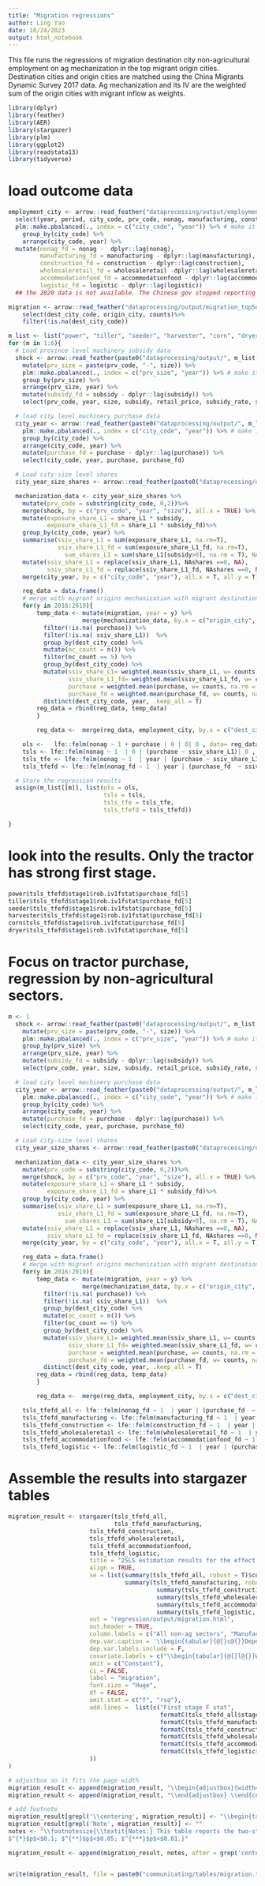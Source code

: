 ---
title: "Migration regressions"
author: Ling Yao
date: 10/24/2023
output: html_notebook
---
This file runs the regressions of migration destination city non-agricultural employment on ag mechanization in the top migrant origin cities. Destination cities and origin cities are matched using the China Migrants Dynamic Survey 2017 data. Ag mechanization and its IV are the weighted sum of the origin cities with migrant inflow as weights.

```{r, warning = F, message = F}
library(dplyr)
library(feather)
library(AER)
library(stargazer)
library(plm)
library(ggplot2)
library(readstata13)
library(tidyverse)
```

# load outcome data
```{r}
employment_city <- arrow::read_feather("dataprocessing/output/employment_city.feather") %>%
  select(year, period, city_code, prv_code, nonag, manufacturing, construction, wholesaleretail, accommodationfood, logistic)%>%
  plm::make.pbalanced(., index = c("city_code", "year")) %>% # make it balanced so the lag is correctly missing when there is a gap in time
    group_by(city_code) %>%
    arrange(city_code, year) %>%
  mutate(nonag_fd = nonag -  dplyr::lag(nonag),
         manufacturing_fd = manufacturing - dplyr::lag(manufacturing),
         construction_fd = construction - dplyr::lag(construction),
         wholesaleretail_fd = wholesaleretail -dplyr::lag(wholesaleretail),
         accommodationfood_fd = accommodationfood - dplyr::lag(accommodationfood),
         logistic_fd = logistic - dplyr::lag(logistic))
  ## the 2020 data is not available. The Chinese gov stopped reporting this information due to employment shocks in the Covid-19 pandemic.

migration <- arrow::read_feather("dataprocessing/output/migration_top5origin.feather") %>%
    select(dest_city_code, origin_city, counts)%>%
    filter(!is.na(dest_city_code))

```

```{r prepare-data, warning = F, message = F}
m_list <- list("power", "tiller", "seeder", "harvester", "corn", "dryer")
for (m in 1:6){
  # Load province level machinery subsidy data
  shock <- arrow::read_feather(paste0("dataprocessing/output/", m_list[[m]], "/shock.feather")) %>%
    mutate(prv_size = paste(prv_code, "-", size)) %>%
    plm::make.pbalanced(., index = c("prv_size", "year")) %>% # make it balanced so the lag is correctly missing when there is a gap in time
    group_by(prv_size) %>%
    arrange(prv_size, year) %>%
    mutate(subsidy_fd = subsidy - dplyr::lag(subsidy)) %>%
    select(prv_code, year, size, subsidy, retail_price, subsidy_rate, subsidy_fd)

  # load city level machinery purchase data
  city_year <- arrow::read_feather(paste0("dataprocessing/output/", m_list[[m]], "/city_year.feather"))%>%
    plm::make.pbalanced(., index = c("city_code", "year")) %>% # make it balanced so the lag is correctly missing when there is a gap in time
    group_by(city_code) %>%
    arrange(city_code, year) %>%
    mutate(purchase_fd = purchase - dplyr::lag(purchase)) %>%
    select(city_code, year, purchase, purchase_fd)

  # Load city-size level shares
  city_year_size_shares <- arrow::read_feather(paste0("dataprocessing/output/", m_list[[m]], "/city_year_size_shares.feather"))

  mechanization_data <- city_year_size_shares %>%
    mutate(prv_code = substring(city_code, 0,2))%>%
    merge(shock, by = c("prv_code", "year", "size"), all.x = TRUE) %>%
    mutate(exposure_share_L1 = share_L1 * subsidy,
           exposure_share_L1_fd = share_L1 * subsidy_fd)%>%
    group_by(city_code, year) %>%
    summarise(ssiv_share_L1 = sum(exposure_share_L1, na.rm=T),
              ssiv_share_L1_fd = sum(exposure_share_L1_fd, na.rm=T),
                sum_shares_L1 = sum(share_L1[subsidy>0], na.rm = T), NAshares = sum(share_L1, na.rm = T))  %>% # sum of the shares of sizes with positive subsidy
    mutate(ssiv_share_L1 = replace(ssiv_share_L1, NAshares ==0, NA),
           ssiv_share_L1_fd = replace(ssiv_share_L1_fd, NAshares ==0, NA)) %>%
    merge(city_year, by = c("city_code", "year"), all.x = T, all.y = T)

    reg_data = data.frame()
    # merge with migrant origins mechanization with migrant destination year by year
    for(y in 2016:2019){
        temp_data <- mutate(migration, year = y) %>%
                     merge(mechanization_data, by.x = c("origin_city", "year"), by.y = c("city_code", "year"), all.x = T) %>%
          filter(!is.na( purchase)) %>%
          filter(!is.na( ssiv_share_L1))  %>%
          group_by(dest_city_code) %>%
          mutate(oc_count = n()) %>%
          filter(oc_count == 5) %>%
          group_by(dest_city_code) %>%
          mutate(ssiv_share_L1= weighted.mean(ssiv_share_L1, w= counts, na.rm = T),
                 ssiv_share_L1_fd= weighted.mean(ssiv_share_L1_fd, w= counts, na.rm = T),
                 purchase = weighted.mean(purchase, w= counts, na.rm = T),
                 purchase_fd = weighted.mean(purchase_fd, w= counts, na.rm = T)) %>%
          distinct(dest_city_code, year, .keep_all = T)
        reg_data = rbind(reg_data, temp_data)
        }

        reg_data <-  merge(reg_data, employment_city, by.x = c("dest_city_code", "year"), by.y= c("city_code", "year"), all.x = T) %>% mutate(year = as.factor(year))

    ols <-   lfe::felm(nonag ~ 1 + purchase | 0 | 0| 0 , data= reg_data )
    tsls <- lfe::felm(nonag ~ 1  | 0 | (purchase ~ ssiv_share_L1)| 0 , data= reg_data ) # 2SLS
    tsls_tfe <- lfe::felm(nonag ~ 1  | year | (purchase ~ ssiv_share_L1)| 0 , data= reg_data ) # 2SLS with time FE
    tsls_tfefd <- lfe::felm(nonag_fd ~ 1  | year | (purchase_fd  ~ ssiv_share_L1_fd )| 0 , data= reg_data )# 2SLS with time FE and FD

  # Store the regression results
  assign(m_list[[m]], list(ols = ols,
                           tsls = tsls,
                           tsls_tfe = tsls_tfe,
                           tsls_tfefd = tsls_tfefd))

}

```
# look into the results. Only the tractor has strong first stage.
```{r}
power$tsls_tfefd$stage1$rob.iv1fstat$purchase_fd[5]
tiller$tsls_tfefd$stage1$rob.iv1fstat$purchase_fd[5]
seeder$tsls_tfefd$stage1$rob.iv1fstat$purchase_fd[5]
harvester$tsls_tfefd$stage1$rob.iv1fstat$purchase_fd[5]
corn$tsls_tfefd$stage1$rob.iv1fstat$purchase_fd[5]
dryer$tsls_tfefd$stage1$rob.iv1fstat$purchase_fd[5]
```
# Focus on tractor purchase, regression by non-agricultural sectors.
```{r}
m <- 1
  shock <- arrow::read_feather(paste0("dataprocessing/output/", m_list[[m]], "/shock.feather")) %>%
    mutate(prv_size = paste(prv_code, "-", size)) %>%
    plm::make.pbalanced(., index = c("prv_size", "year")) %>% # make it balanced so the lag is correctly missing when there is a gap in time
    group_by(prv_size) %>%
    arrange(prv_size, year) %>%
    mutate(subsidy_fd = subsidy - dplyr::lag(subsidy)) %>%
    select(prv_code, year, size, subsidy, retail_price, subsidy_rate, subsidy_fd)

  # load city level machinery purchase data
  city_year <- arrow::read_feather(paste0("dataprocessing/output/", m_list[[m]], "/city_year.feather"))%>%
    plm::make.pbalanced(., index = c("city_code", "year")) %>% # make it balanced so the lag is correctly missing when there is a gap in time
    group_by(city_code) %>%
    arrange(city_code, year) %>%
    mutate(purchase_fd = purchase - dplyr::lag(purchase)) %>%
    select(city_code, year, purchase, purchase_fd)

  # Load city-size level shares
  city_year_size_shares <- arrow::read_feather(paste0("dataprocessing/output/", m_list[[m]], "/city_year_size_shares.feather"))

  mechanization_data <- city_year_size_shares %>%
    mutate(prv_code = substring(city_code, 0,2))%>%
    merge(shock, by = c("prv_code", "year", "size"), all.x = TRUE) %>%
    mutate(exposure_share_L1 = share_L1 * subsidy,
           exposure_share_L1_fd = share_L1 * subsidy_fd)%>%
    group_by(city_code, year) %>%
    summarise(ssiv_share_L1 = sum(exposure_share_L1, na.rm=T),
              ssiv_share_L1_fd = sum(exposure_share_L1_fd, na.rm=T),
                sum_shares_L1 = sum(share_L1[subsidy>0], na.rm = T), NAshares = sum(share_L1, na.rm = T))  %>% # sum of the shares of sizes with positive subsidy
    mutate(ssiv_share_L1 = replace(ssiv_share_L1, NAshares ==0, NA),
           ssiv_share_L1_fd = replace(ssiv_share_L1_fd, NAshares ==0, NA)) %>%
    merge(city_year, by = c("city_code", "year"), all.x = T, all.y = T)

    reg_data = data.frame()
    # merge with migrant origins mechanization with migrant destination year by year
    for(y in 2016:2019){
        temp_data <- mutate(migration, year = y) %>%
                     merge(mechanization_data, by.x = c("origin_city", "year"), by.y = c("city_code", "year"), all.x = T) %>%
          filter(!is.na( purchase)) %>%
          filter(!is.na( ssiv_share_L1))  %>%
          group_by(dest_city_code) %>%
          mutate(oc_count = n()) %>%
          filter(oc_count == 5) %>%
          group_by(dest_city_code) %>%
          mutate(ssiv_share_L1= weighted.mean(ssiv_share_L1, w= counts, na.rm = T),
                 ssiv_share_L1_fd= weighted.mean(ssiv_share_L1_fd, w= counts, na.rm = T),
                 purchase = weighted.mean(purchase, w= counts, na.rm = T),
                 purchase_fd = weighted.mean(purchase_fd, w= counts, na.rm = T)) %>%
          distinct(dest_city_code, year, .keep_all = T)
        reg_data = rbind(reg_data, temp_data)
        }

        reg_data <-  merge(reg_data, employment_city, by.x = c("dest_city_code", "year"), by.y= c("city_code", "year"), all.x = T) %>% mutate(year = as.factor(year)) %>% filter(!if_any(c(nonag_fd, manufacturing_fd,construction_fd, wholesaleretail_fd, accommodationfood_fd, logistic_fd, purchase_fd, ssiv_share_L1_fd), is.na))  %>% distinct(dest_city_code, year,  .keep_all = T)

    tsls_tfefd_all <- lfe::felm(nonag_fd ~ 1  | year | (purchase_fd  ~ ssiv_share_L1_fd )| 0 , data= reg_data )# 2SLS with time FE and FD
    tsls_tfefd_manufacturing <- lfe::felm(manufacturing_fd ~ 1  | year | (purchase_fd  ~ ssiv_share_L1_fd )| 0 , data= reg_data )# 2SLS with time FE and FD
    tsls_tfefd_construction <- lfe::felm(construction_fd ~ 1  | year | (purchase_fd  ~ ssiv_share_L1_fd )| 0 , data= reg_data )# 2SLS with time FE and FD
    tsls_tfefd_wholesaleretail <- lfe::felm(wholesaleretail_fd ~ 1  | year | (purchase_fd  ~ ssiv_share_L1_fd )| 0 , data= reg_data )# 2SLS with time FE and FD
    tsls_tfefd_accommodationfood <- lfe::felm(accommodationfood_fd ~ 1  | year | (purchase_fd  ~ ssiv_share_L1_fd )| 0 , data= reg_data )# 2SLS with time FE and FD
    tsls_tfefd_logistic <- lfe::felm(logistic_fd ~ 1  | year | (purchase_fd  ~ ssiv_share_L1_fd )| 0 , data= reg_data )# 2SLS with time FE and FD
```


# Assemble the results into stargazer tables

```{r}
migration_result <- stargazer(tsls_tfefd_all,
                              tsls_tfefd_manufacturing,
                       tsls_tfefd_construction,
                       tsls_tfefd_wholesaleretail,
                       tsls_tfefd_accommodationfood,
                       tsls_tfefd_logistic,
                       title = "2SLS estimation results for the effect of mechanization on employment by sector in migration destination cities",
                       align = TRUE,
                       se = list(summary(tsls_tfefd_all, robust = T)$coefficients[,2],
                                 summary(tsls_tfefd_manufacturing, robust = T)$coefficients[,2],
                                          summary(tsls_tfefd_construction, robust = T)$coefficients[,2],
                                          summary(tsls_tfefd_wholesaleretail, robust = T)$coefficients[,2],
                                          summary(tsls_tfefd_accommodationfood, robust = T)$coefficients[,2],
                                          summary(tsls_tfefd_logistic, robust = T)$coefficients[,2]),
                       out = "regression/output/migration.html",
                       out.header = TRUE,
                       column.labels = c("All non-ag sectors", "Manufacturing", "Construction",  "Wholesale and retail", "Hotel and food service", "Logistic"),
                       dep.var.caption = '\\begin{tabular}{@{}c@{}}Dependent variable: \\\\ Employment by sector in the migtation destination city (1000 people) \\end{tabular}',
                       dep.var.labels.include = F,
                       covariate.labels = c("\\begin{tabular}{@{}l@{}}Weighted average of tractor purchase (1000 horsepower) \\\\ in the top 5 migration origin cities \\end{tabular}"),
                       omit = c("Constant"),
                       ci = FALSE,
                       label = "migration",
                       font.size = "Huge",
                       df = FALSE,
                       omit.stat = c("f", "rsq"),
                       add.lines =  list(c("First stage F stat",
                                           formatC(tsls_tfefd_all$stage1$rob.iv1fstat$purchase_fd[5], digits = 3, format = "f"),
                                           formatC(tsls_tfefd_manufacturing$stage1$rob.iv1fstat$purchase_fd[5], digits = 3, format = "f"),
                                           formatC(tsls_tfefd_construction$stage1$rob.iv1fstat$purchase_fd[5], digits = 3, format = "f"),
                                           formatC(tsls_tfefd_wholesaleretail$stage1$rob.iv1fstat$purchase_fd[5], digits = 3, format = "f"),
                                           formatC(tsls_tfefd_accommodationfood$stage1$rob.iv1fstat$purchase_fd[5], digits = 3, format = "f"),
                                           formatC(tsls_tfefd_logistic$stage1$rob.iv1fstat$purchase_fd[5], digits = 3, format = "f")
                       ))
)
```
```{r}
# adjustbox so it fits the page width
migration_result <- append(migration_result, "\\begin{adjustbox}{width={1.2\\textwidth},totalheight={\\textheight},keepaspectratio, center}", after = grep("label", migration_result)[1])
migration_result <- append(migration_result, "\\end{adjustbox} \\end{center}", after = grep("tabular", migration_result)[4])

# add footnote
migration_result[grepl('\\centering', migration_result)] <- "\\begin{table}[!htbp]\\begin{center}"
migration_result[grepl('Note', migration_result)] <- ""
notes <- "\\footnotesize{\\textit{Notes:} This table reports the two-stage least squares estimates on the effect of subsidized machinery purchase in the top 5 migration origin cities on the secondary and tertiary employment in the corresponding migration destination cities during 2016 - 2019 in China. The average machinery purchase in the top 5 origin cities is weighted using the migration flow. The reported standard errors in the parenthesis are heteroskedasticity-robust. Since time-variant lagged shares are used to construct the shift-share instrumental variable, the destination city fixed effects are included by first-differencing the variables and the shocks, as suggested by Borusyak et al. (2022).
$^{*}$p$<$0.1; $^{**}$p$<$0.05; $^{***}$p$<$0.01.}"

migration_result <- append(migration_result, notes, after = grep('center', migration_result)[3] )


write(migration_result, file = paste0("communicating/tables/migration.tex"))

```

